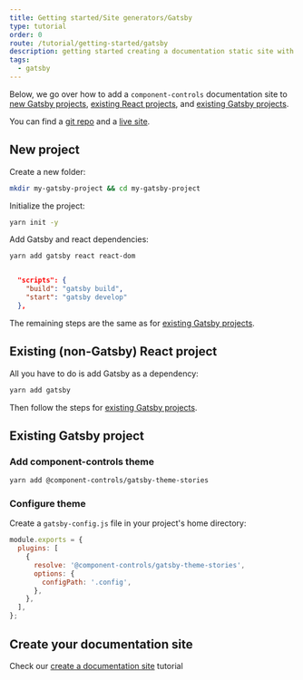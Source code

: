```yaml
---
title: Getting started/Site generators/Gatsby
type: tutorial
order: 0
route: /tutorial/getting-started/gatsby
description: getting started creating a documentation static site with gatsby and component-controls
tags:
  - gatsby
---
```


Below, we go over how to add a `component-controls` documentation site to [new Gatsby projects](#new-project), [existing React projects](#existing--non-gatsby--react-project), and [existing Gatsby projects](<(#existing-gatsby-project)>).

You can find a [git repo](https://github.com/ccontrols/gatsby-controls-starter) and a [live site](https://gatsby-controls-starter.netlify.app/).

## New project

Create a new folder:

```sh
mkdir my-gatsby-project && cd my-gatsby-project
```

Initialize the project:

```sh
yarn init -y
```

Add Gatsby and react dependencies:

```sh
yarn add gatsby react react-dom
```

```json:title=package.json

  "scripts": {
    "build": "gatsby build",
    "start": "gatsby develop"
  },

```

The remaining steps are the same as for [existing Gatsby projects](#existing-gatsby-project).

## Existing (non-Gatsby) React project

All you have to do is add Gatsby as a dependency:

```sh
yarn add gatsby
```

Then follow the steps for [existing Gatsby projects](#existing-gatsby-project).

## Existing Gatsby project

### Add component-controls theme

```sh
yarn add @component-controls/gatsby-theme-stories
```

### Configure theme

Create a `gatsby-config.js` file in your project's home directory:

```js:title=gatsby-config.js
module.exports = {
  plugins: [
    {
      resolve: '@component-controls/gatsby-theme-stories',
      options: {
        configPath: '.config',
      },
    },
  ],
};
```

## Create your documentation site

Check our [create a documentation site](/tutorial/getting-started/documentation-site) tutorial
